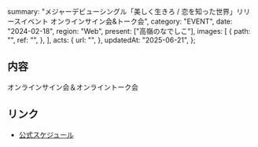   summary:
    "メジャーデビューシングル「美しく生きろ / 恋を知った世界」リリースイベント オンラインサイン会&トーク会",
  category: "EVENT",
  date: "2024-02-18",
  region: "Web",
  present: ["高嶺のなでしこ"],
  images: [
    {
      path: "",
      ref: "",
    },
  ],
  acts: {
    url: "",
  },
  updatedAt: "2025-06-21",
};

## 内容

オンラインサイン会＆オンライントーク会

## リンク

- [公式スケジュール](https://takanenonadeshiko.jp/?p=1779)
